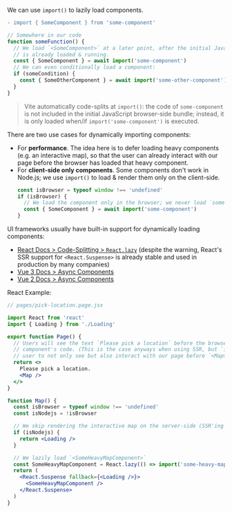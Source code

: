 We can use `import()` to lazily load components.

```diff
- import { SomeComponent } from 'some-component'
```
```js
// Somewhere in our code
function someFunction() {
  // We load `<SomeComponent>` at a later point, after the initial JavaScript
  // is already loaded & running.
  const { SomeComponent } = await import('some-component')
  // We can even conditionally load a component:
  if (someCondition) {
    const { SomeOtherComponent } = await import('some-other-component')
  }
}
```

> Vite automatically code-splits at `import()`:
> the code of `some-component` is not included in the initial JavaScript browser-side bundle;
> instead, it is only loaded when/if `import('some-component')` is executed.

There are two use cases for dynamically importing components:
 - For **performance**. The idea here is to defer loading heavy components (e.g. an interactive map), so that the user can already interact with our page before the browser has loaded that heavy component.
 - For **client-side only components**. Some components don't work in Node.js; we use `import()` to load & render them only on the client-side.
   ```js
   const isBrowser = typeof window !== 'undefined'
   if (isBrowser) {
     // We load the component only in the browser; we never load `some-component` in Node.js.
     const { SomeComponent } = await import('some-component')
   }
   ```

UI frameworks usually have built-in support for dynamically loading components:
 - [React Docs > Code-Splitting > `React.lazy`](https://reactjs.org/docs/code-splitting.html#reactlazy) (despite the warning, React's SSR support for `<React.Suspense>` is already stable and used in production by many companies)
 - [Vue 3 Docs > Async Components](https://v3.vuejs.org/guide/component-dynamic-async.html#async-components)
 - [Vue 2 Docs > Async Components](https://vuejs.org/v2/guide/components-dynamic-async.html)


React Example:

```jsx
// pages/pick-location.page.jsx

import React from 'react'
import { Loading } from './Loading'

export function Page() {
  // Users will see the text `Please pick a location` before the browser loads the `<Map>`
  // component's code. (This is the case anyways when using SSR, but `import()` allows the
  // user to not only see but also interact with our page before `<Map>` is loaded.)
  return <>
    Please pick a location.
    <Map />
  </>
}

function Map() {
  const isBrowser = typeof window !== 'undefined'
  const isNodejs = !isBrowser

  // We skip rendering the interactive map on the server-side (SSR'ing a map is mostly useless).
  if (isNodejs) {
    return <Loading />
  }

  // We lazily load `<SomeHeavyMapComponent>`
  const SomeHeavyMapComponent = React.lazy(() => import('some-heavy-map-component'))
  return (
    <React.Suspense fallback={<Loading />}>
      <SomeHeavyMapComponent />
    </React.Suspense>
  )
}
```
